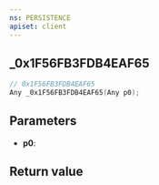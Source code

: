 ```yaml
---
ns: PERSISTENCE
apiset: client
---
```

## _0x1F56FB3FDB4EAF65

```c
// 0x1F56FB3FDB4EAF65
Any _0x1F56FB3FDB4EAF65(Any p0);
```


## Parameters
* **p0**:

## Return value